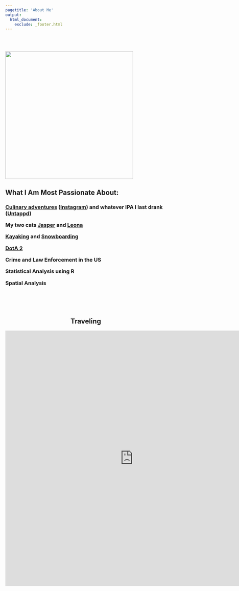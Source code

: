```yaml
---
pagetitle: 'About Me'
output:
  html_document:
    exclude: _footer.html
---
```



<br/>

<div class = "col-md-6">

<br/>
<img src="https://raw.githubusercontent.com/kjmagnan1s/kjmagnan1s.github.io/master/images/couple.jpg" width= "400px" height="400px" />
</div>

<div class = "col-md-6">


<h2> What I Am Most Passionate About: </h2>

<h3>

[Culinary adventures](images\cooking.jpg) ([Instagram](https://www.instagram.com/kevin_cooks_chitown/)) and whatever IPA I last drank ([Untappd](https://untappd.com/user/magnumstg16))

My two cats [Jasper](images\jasper.jpg) and [Leona](images\leona.jpg)

[Kayaking](images\kayak.jpg) and [Snowboarding](images\snowboard.jpg)

[DotA 2](images\dota.jpg)

Crime and Law Enforcement in the US

Statistical Analysis using R

Spatial Analysis

</h2>

</div>
</div>

<br><br><br>

<center><h2>Traveling</h2>

<iframe src="https://www.google.com/maps/d/u/0/embed?mid=1Yyh_RF2S0bZWFoSZvDOySdbm1xE" width="800" height="800" style="border:none;"></iframe>

</center>
